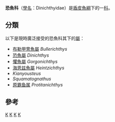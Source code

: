 {{Automatic Taxobox
| taxon = Dinichthyidae
| authority = Newberry, 1868
| image = Dinichthys herzi.jpg
| fossil_range = {{fossil_range|380|360}}
| subdivision_ranks = [[屬|屬]]
| subdivision = 參見內文
}}

'''恐魚科'''（[[學名|學名]]：Dinichthyidae）是[[盾皮魚綱|盾皮魚綱]]下的一[[科|科]]。
==分類==
以下是現時廣泛接受的恐魚科其下的[[屬|屬]]：
*[[布勒甲冑魚屬|布勒甲冑魚屬]] ''Bullerichthys''
*[[恐魚屬|恐魚屬]] ''Dinichthys''
*[[懼魚屬|懼魚屬]] ''Gorgonichthys''
*[[海恩兹魚屬|海恩兹魚屬]] ''Heintzichthys''
*''Kianyousteus''
*''Squamatognathus''
*[[原霸鱼属|原霸鱼属]] ''Protitanichthys''

==參考==
{{reflist}}
{{節甲魚目|P.}}
{{Taxonbar}}
[[Category:恐魚科|K]]
[[Category:短胸亞目|K]]
[[Category:節甲魚目|K]]
[[Category:_1868年描述的分类群|K]]